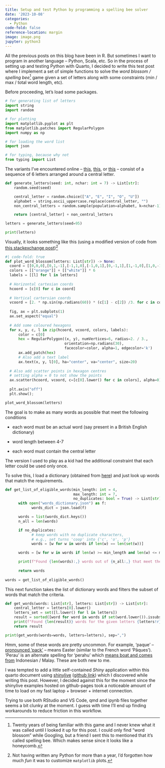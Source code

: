 ```yaml
---
title: Setup and test Python by programming a spelling bee solver
date: '2023-10-08'
categories:
  - Python
code-fold: false
reference-location: margin
image: image.png
jupyter: python3
---
```


All the previous posts on this blog have been in R. But sometimes I want to program in another language -- Python, Scala, etc. So in the process of setting up and testing Python with Quarto, I decided to write this test post where I implement a set of simple functions to solve the *word blossom / spelling bee*[^1] game given a set of letters along with some constraints (min / max / total word length, etc).

[^1]: Twenty years of being familiar with this game and I never knew what it was called until I looked it up for this post. I could only find "word blossom" while Googling, but a friend I sent this to mentioned that it's called spelling bee. Which makes sense since it looks like a honeycomb.

Before proceeding, let's load some packages.

```python
# for generating list of letters
import string 
import random

# for plotting
import matplotlib.pyplot as plt
from matplotlib.patches import RegularPolygon
import numpy as np

# for loading the word list
import json

# for typing, because why not
from typing import List
```

The variants I've encountered online -- [this](https://www.nytimes.com/puzzles/spelling-bee), [this](https://blossomwordgame.com/), or [this](https://www.merriam-webster.com/games/blossom-word-game) -- consist of a sequence of 6 letters arranged around a central letter.

```python
def generate_letters(seed: int, nchar: int = 7) -> List[str]:
    random.seed(seed)

    central_letter = random.choice(["A", "E", "I", "O", "U"])
    alphabet = string.ascii_uppercase.replace(central_letter, "")
    non_central_letters = random.sample(population=alphabet, k=nchar-1)

    return [central_letter] + non_central_letters

letters = generate_letters(seed=95)

print(letters)
```

Visually, it looks something like this (using a modified version of code from [this stackexchange post](https://stackoverflow.com/questions/46525981/how-to-plot-x-y-z-coordinates-in-the-shape-of-a-hexagonal-grid))[^2]

[^2]: Not having written any Python for more than a year, I'd forgotten how much *fun* it was to customize `matplotlib` plots.

```python
#| code-fold: true
def plot_word_blossom(letters: List[str]) -> None:
  coord = [[0,0,0],[0,1,-1],[-1,1,0],[-1,0,1],[0,-1,1],[1,-1,0],[1,0,-1]]
  colors = [["orange"]] + [["white"]] * 6
  labels = [[l] for l in letters]
  
  # Horizontal cartesian coords
  hcoord = [c[0] for c in coord]
  
  # Vertical cartersian coords
  vcoord = [2. * np.sin(np.radians(60)) * (c[1] - c[2]) /3. for c in coord]
  
  fig, ax = plt.subplots(1)
  ax.set_aspect("equal")
  
  # Add some coloured hexagons
  for x, y, c, l in zip(hcoord, vcoord, colors, labels):
      color = c[0]
      hex = RegularPolygon((x, y), numVertices=6, radius=2. / 3., 
                           orientation=np.radians(30), 
                           facecolor=color, alpha=1, edgecolor='k')
      ax.add_patch(hex)
      # Also add a text label
      ax.text(x, y, l[0], ha="center", va="center", size=20)
  
  # Also add scatter points in hexagon centres
  # setting alpha = 0 to not show the points
  ax.scatter(hcoord, vcoord, c=[c[0].lower() for c in colors], alpha=0)
  
  plt.axis("off")
  plt.show();

plot_word_blossom(letters)
```

The goal is to make as many words as possible that meet the following conditions

-   each word must be an actual word (say present in a British English dictionary)

-   word length between 4-7

-   each word must contain the central letter

The version I used to play as a kid had the additional constraint that each letter could be used only once.

To solve this, I load a dictionary (obtained from [here](https://github.com/dwyl/english-words/tree/master)) and just look up words that match the requirements.

```python
def get_list_of_eligible_words(min_length: int = 4, 
                               max_length: int = 7, 
                               no_duplicates: bool = True) -> List[str]:
      with open("words_dictionary.json") as f:
            words_dict = json.load(f)

      words = list(words_dict.keys())
      n_all = len(words)

      if no_duplicates:
            # keep words with no duplicate characters, 
            # e.g., set turns 'coop' into {'c', 'o', 'p'}
            words = [w for w in words if len(w) == len(set(w))]

      words = [w for w in words if len(w) >= min_length and len(w) <= max_length]

      print(f"Found {len(words):,} words out of {n_all:,} that meet the criteria.")
      
      return words
      
words = get_list_of_eligible_words()
```

This next function takes the list of dictionary words and filters the subset of words that match the criteria.

```python
def get_words(words: List[str], letters: List[str]) -> List[str]:
    central_letter = letters[0].lower()
    letters_set = set([l.lower() for l in letters])
    result = sorted([word for word in words if set(word.lower()).issubset(letters_set) and central_letter in word.lower()])
    print(f"Found {len(result)} words for the given letters {letters!r} with {central_letter!r} as the central letter.")
    return result

print(get_words(words=words, letters=letters), sep=",")
```

Hmm, some of these words are pretty uncommon. For example, 'paque' -- [pronounced 'pack'](https://www.thefreedictionary.com/Paque) -- means Easter (similar to the French word 'Pâques'). 'Perau' is an alternate spelling for 'perahu' which [means boat and comes from](https://en.wiktionary.org/wiki/perahu) Indonesian / Malay. These are both new to me.

I was tempted to add a little self-contained *Shiny* application within this quarto document using [shinylive](https://shiny.posit.co/py/docs/shinylive.html) ([github link](https://github.com/quarto-ext/shinylive)) which I discovered while writing this post. However, I decided against this for the moment since the shinylive examples hosted on github-pages took a noticeable amount of time to load on my fast laptop + browser + internet connection.

Trying to use both RStudio and VS Code, qmd and ipynb files together seems a bit clunky at the moment. I guess with time I'll end up finding workarounds to reduce friction in this workflow.
